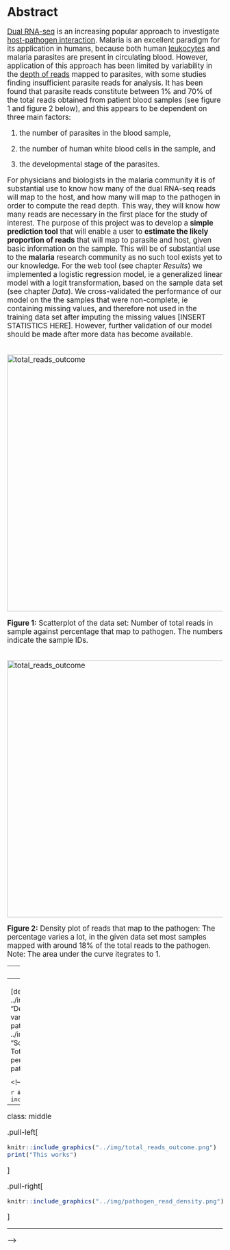 # Abstract

<big>
[Dual RNA-seq](http://journals.plos.org/plospathogens/article?id=10.1371/journal.ppat.1006033 "Why dual RNA-Seq data?") is an increasing popular approach to investigate [host-pathogen interaction](https://www.ncbi.nlm.nih.gov/pmc/articles/PMC96643/ "how microbes sustain themselves within host organisms"). Malaria is an excellent paradigm for its application in humans, because both human [leukocytes](https://www.cancer.gov/publications/dictionaries/cancer-terms/def/leukocyte "ie white blood cells. They are part of the body's immune system and help the body to fight infection and other diseases.") and malaria parasites are present in circulating blood. However, application of this approach has been limited by variability in the [depth of reads](https://emea.illumina.com/science/education/sequencing-coverage.html "average number of reads that align to, ie cover, known reference bases") mapped to parasites, with some studies finding insufficient parasite reads for analysis. It has been found that parasite reads constitute between 1% and 70% of the total reads obtained from patient blood samples (see figure 1 and figure 2 below), and this appears to be dependent on three main factors:

1) the number of parasites in the blood sample, 

2) the number of human white blood cells in the sample, and 

3) the developmental stage of the parasites. 

For physicians and biologists in the malaria community it is of substantial use to know how many of the dual RNA-seq reads will map to the host, and how many will map to the pathogen in order to compute the read depth. This way, they will know how many reads are necessary in the first place for the study of interest. 
The purpose of this project was to develop a __simple prediction tool__ that will enable a user to __estimate the likely proportion of reads__ that will map to parasite and host, given basic information on the sample. This will be of substantial use to the __malaria__ research community as no such tool exists yet to our knowledge.
For the web tool (see chapter _Results_) we implemented a logistic regression model, ie a generalized linear model with a logit transformation, based on the sample data set (see chapter _Data_). We cross-validated the performance of our model on the the samples that were non-complete, ie containing missing values, and therefore not used in the training data set after imputing the missing values [INSERT STATISTICS HERE]. However, further validation of our model should be made after more data has become available. 
<br>
</br>
<p>
    <img src="../img/total_reads_outcome.png" alt="total_reads_outcome" width="600px"/>
</p>
**Figure 1:** Scatterplot of the data set: Number of total reads in sample against percentage that map to pathogen. The numbers indicate the sample IDs.
<br>
</br>
<p>
    <img src="../img/pathogen_read_density.png" alt="total_reads_outcome" width="600px"/>
</p>
**Figure 2:** Density plot of reads that map to the pathogen: The percentage varies a lot, in the given data set most samples mapped with around 18% of the total reads to the pathogen. Note: The area under the curve itegrates to 1.

<!---
![total_reads_outcome](../img/total_reads_outcome.png)

**Figure 1:** Scatterplot of the data set: Number of total reads in sample against percentage that map to pathogen. The numbers indicate the sample IDs.



![density](../img/pathogen_read_density.png)

**Figure 2:** Density plot of reads that map to the pathogen: The percentage varies a lot, in the given data set most samples mapped with around 18% of the total reads to the pathogen. Note: The area under the curve itegrates to 1.
--->

---
**Note:**

The web tool can be found in chapter _Results_. 
For more information on what data set the model was built, see chapter _Data_ as well as chapter _Methods_.

---
</big>

<!---
## Table of Contents
  * [Chapter 1: Introduction](#chapter-1)
  * [Chapter 2: Methods](#chapter-2)
  * [Chapter 3: Results](#chapter-3) 
  * [Chapter 4: Discussion](#chapter-4) 
  * [Chapter 5: Conclusion](#chapter-5) 
  * [Chapter 6: Data](#chapter-6) 
  * [Chapter 7: References](#chapter-7) 
  * [Chapter 8: Glossary](#chapter-8) 
  * [Chapter 9: About](#chapter-9) 
--->

<!---
  ![alt text][total_reads_outcome] |
![alt text][density]            |
|:-----:|:--------------:|
Figure 1: Number of total reads in sample against percentage that map to pathogen | Figure 2: Density plot of reads that map to the pathogen | | Note: The area under the curve itegrates to 1.
-->
<!---
<img src="https://github.com/burfel/malaria-prediction/blob/master/shinyapp2/img/pathogen-read-density.png"
     alt="Markdown Monster icon"
     style="float: left; margin-right: 10px;" />
-->


[density]: ../img/pathogen_read_density.png "Density plot visualising the variation of reads that map to the pathogen"
[total_reads_outcome]: ../img/total_reads_outcome.png "Scatter 2d density estimationo: Total number of reads against the percentage of these that map to pathogen"

<!---
<div>
###A title using myStyle.css {.bigbaseline}
</div>
--->

<!---
```r
img1_path <- "../img/total_reads_outcome.png"
img1 <- readPNG(img1_path, native = TRUE, info = TRUE)
attr(img1, "info")
```

```r
# All defaults
include_graphics(img1_path)
```

---
class: middle

.pull-left[
```r
knitr::include_graphics("../img/total_reads_outcome.png")
print("This works")
```
]

.pull-right[
```r
knitr::include_graphics("../img/pathogen_read_density.png")
```
]

---
--->
